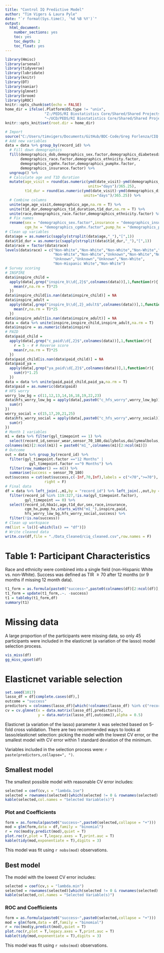 ---
title: "Control IQ Predictive Model"
author: "Tim Vigers & Laura Pyle"
date: "`r format(Sys.time(), '%d %B %Y')`"
output:
  html_document:
    number_sections: yes
    toc: yes
    toc_depth: 2
    toc_float: yes
---

```{r setup, include=FALSE}
library(Hmisc)
library(arsenal)
library(tidyverse)
library(lubridate)
library(knitr)
library(DT)
library(naniar)
library(glmnet)
library(broom)
library(pROC)
knitr::opts_chunk$set(echo = FALSE)
home_dir = ifelse(.Platform$OS.type != "unix",
                  "Z:/PEDS/RI Biostatistics Core/Shared/Shared Projects/Laura/BDC/Projects/Greg Forlenza/Control IQ Prediction",
                  "~/UCD/PEDS/RI Biostatistics Core/Shared/Shared Projects/Laura/BDC/Projects/Greg Forlenza/Control IQ Prediction")
knitr::opts_knit$set(root.dir = home_dir)
```

```{r data}
# Import
source("C:/Users/timvigers/Documents/GitHub/BDC-Code/Greg Forlenza/CIQ Predictive Model/clean_data.R")
# Add new variables
data = data %>% group_by(record_id) %>% 
  # Fill down demographics
  fill(demographics_dob,demographics_sex.factor,demographics_diabetesdx,
       demographics_race.factor,demographics_ethnicity.factor,
       demographics_cgmhx.factor,demographics_pumphx.factor,
       demographics_insurance.factor) %>% 
  ungroup() %>%
  # Calculate age and T1D duration
  mutate(age_visit = round(as.numeric(ymd(date_visit)-ymd(demographics_dob),
                                      units="days")/365.25),
         t1d_dur = round(as.numeric(ymd(date_visit)-ymd(demographics_diabetesdx),
                                    units="days")/365.25)) %>%
  # Combine columns
  unite(age,age_visit,demographics_age,na.rm = T) %>%
  unite(t1d_dur,demographics_t1d_duration,t1d_dur,na.rm = T) %>%
  unite(race,demographics_race.factor,demographics_ethnicity.factor) %>%
  # Fix names
  rename(sex = "demographics_sex.factor",insurance = "demographics_insurance.factor",
         cgm_hx = "demographics_cgmhx.factor",pump_hx = "demographics_pumphx.factor") 
# Clean up variables
data$age = as.numeric(sapply(strsplit(data$age,"_"),"[",1))
data$t1d_dur = as.numeric(sapply(strsplit(data$t1d_dur,"_"),"[",1))
data$race = factor(data$race)
levels(data$race) = c("Non-White","Non-White","Non-White","Non-White","Non-White",
                      "Non-White","Non-White","Unknown","Non-White","Non-White",
                      "Unknown","Unknown","Unknown","Non-White",
                      "Non-Hispanic White","Non-White")
# Survey scoring
# INSPIRE
data$inspire_child = 
  apply(data[,grep("inspire_b\\d{,2}$",colnames(data))],1,function(r){
    mean(r,na.rm = T)*25
  })
data$inspire_child[is.nan(data$inspire_child)] = NA
data$inspire_adult = 
  apply(data[,grep("inspire_b\\d{,2}_adult$",colnames(data))],1,function(r){
    mean(r,na.rm = T)*25
  })
data$inspire_adult[is.nan(data$inspire_adult)] = NA
data = data %>% unite(inspire,inspire_child,inspire_adult,na.rm = T)
data$inspire = as.numeric(data$inspire)
# PAID
data$paid_child = 
  apply(data[,grep("c_paid\\d{,2}$",colnames(data))],1,function(r){
    r = 5 - r # Reverse score
    mean(r,na.rm = T)*25
  })
data$paid_child[is.nan(data$paid_child)] = NA
data$paid_ya = 
  apply(data[,grep("ya_paid\\d{,2}$",colnames(data))],1,function(r){
    sum(r)*1.25
  })
data = data %>% unite(paid,paid_child,paid_ya,na.rm = T)
data$paid = as.numeric(data$paid)
# HFS worry
worry_low_bg = c(11,12,13,14,16,18,19,22,23)
data$hfs_worry_low_bg = apply(data[,paste0("c_hfs_worry",worry_low_bg)],1,function(r){
  sum(r)
})
worry_social = c(15,17,20,21,25)
data$hfs_worry_social = apply(data[,paste0("c_hfs_worry",worry_social)],1,function(r){
  sum(r)
})
# Month 1 variables
m1 = data %>% filter(gyl_timepoint == 1) %>% 
  select(record_id,sensor_wear,sensor_70_180,dailybolus,dailymealbolus,time_am)
colnames(m1)[2:ncol(m1)] = paste0("m1_",colnames(m1)[2:ncol(m1)])
# Outcome
out = data %>% group_by(record_id) %>% 
  filter(gyl_timepoint.factor =="12 Months" | 
           gyl_timepoint.factor =="9 Months") %>%
  filter(row_number() == n()) %>%
  summarise(success = sensor_70_180)
out$success = cut(out$success,c(-Inf,70,Inf),labels = c("<70",">=70"),
                  right = F)
# Final data
df = data %>% left_join(.,m1,by = "record_id") %>% left_join(.,out,by = "record_id") %>%
  filter(record_id %in% 119:327,!is.na(gyl_timepoint.factor),
         gyl_timepoint == 0) %>%
  select(record_id,hba1c,age,t1d_dur,sex,race,insurance,
         cgm_hx,pump_hx,starts_with("m1_"),inspire,paid,
         hfs_worry_low_bg,hfs_worry_social,success) %>%
  filter(!is.na(success))
# Clean up workspace
rm(list = ls()[-which(ls() == "df")])
# Write cleaned data
write.csv(df,file = "./Data_Cleaned/ciq_cleaned.csv",row.names = F)
```

# Table 1: Participant Characteristics

Race and ethnicity were combined into a single field (non-Hispanic White vs. non-White). Success was defined as TIR $\geq70%$ after 12 months (or 9 months if missing 12 month data).

```{r results='asis'}
t1_form = as.formula(paste0("success~",paste0(colnames(df)[2:ncol(df)],collapse = "+")))
t1_form = update(t1_form,.~. -success)
t1 = tableby(t1_form,df)
summary(t1)
```

# Missing data

A large proportion of the participants were missing data, so only 45 participants were included in the elasticnet (a variation of the lasso) model selection process.

```{r}
vis_miss(df)
gg_miss_upset(df)
```

# Elasticnet variable selection

```{r}
set.seed(1017)
lasso_df = df[complete.cases(df),]
outcome = "success"
predictors = colnames(lasso_df)[which(!colnames(lasso_df) %in% c("record_id","success"))]
cv = cv.glmnet(x = data.matrix(lasso_df[,predictors]),
               y = data.matrix(lasso_df[,outcome]),alpha = 0.5)
```

Elasticnet (a variation of the lasso) parameter $\lambda$ was selected based on 5-fold cross validation. There are two recommended ways to looks at lasso/elasticnet selection: picking the model with the lowest CV error, or the smallest model with CV error within 1 standard deviation of the minimum.

Variables included in the selection process were: `r paste(predictors,collapse=", ")`.

## Smallest model 

The smallest possible model with reasonable CV error includes:

```{r}
selected = coef(cv,s = "lambda.1se")
selected = rownames(selected)[which(selected != 0 & rownames(selected) != "(Intercept)")]
kable(selected,col.names = "Selected Variable(s)")
```

### Plot and Coefficients

```{r}
form = as.formula(paste0("success~",paste0(selected,collapse = "+")))
mod = glm(form,data = df,family = "binomial")
r = roc(mod$y,predict(mod),quiet = T)
plot.roc(r,plot = T,legacy.axes = T,print.auc = T)
kable(tidy(mod,exponentiate = T),digits = 3)
```

This model was fit using `r nobs(mod)` observations.

## Best model 

The model with the lowest CV error includes:

```{r}
selected = coef(cv,s = "lambda.min")
selected = rownames(selected)[which(selected != 0 & rownames(selected) != "(Intercept)")]
kable(selected,col.names = "Selected Variable(s)")
```

### ROC and Coefficients

```{r}
form = as.formula(paste0("success~",paste0(selected,collapse = "+")))
mod = glm(form,data = df,family = "binomial")
r = roc(mod$y,predict(mod),quiet = T)
plot.roc(r,plot = T,legacy.axes = T,print.auc = T)
kable(tidy(mod,exponentiate = T),digits = 3)
```

This model was fit using `r nobs(mod)` observations.
